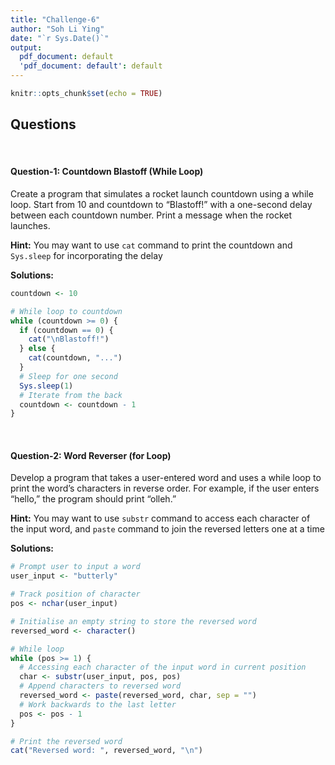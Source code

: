 ```yaml
---
title: "Challenge-6"
author: "Soh Li Ying"
date: "`r Sys.Date()`"
output:
  pdf_document: default
  'pdf_document: default': default
---
```


```r
knitr::opts_chunk$set(echo = TRUE)
```

## Questions
<br>

#### Question-1: Countdown Blastoff (While Loop)

Create a program that simulates a rocket launch countdown using a while loop. Start from 10 and countdown to "Blastoff!" with a one-second delay between each countdown number. Print a message when the rocket launches.

**Hint:** You may want to use `cat` command to print the countdown and `Sys.sleep` for incorporating the delay

**Solutions:**

```r
countdown <- 10

# While loop to countdown
while (countdown >= 0) {
  if (countdown == 0) {
    cat("\nBlastoff!")
  } else {
    cat(countdown, "...")
  }
  # Sleep for one second
  Sys.sleep(1)
  # Iterate from the back 
  countdown <- countdown - 1
}

```
<br>

#### Question-2: Word Reverser (for Loop)

Develop a program that takes a user-entered word and uses a while loop to print the word's characters in reverse order. For example, if the user enters "hello," the program should print "olleh."

**Hint:** You may want to use `substr` command to access each character of the input word, and `paste` command to join the reversed letters one at a time

**Solutions:**

```r
# Prompt user to input a word
user_input <- "butterly"

# Track position of character
pos <- nchar(user_input)

# Initialise an empty string to store the reversed word
reversed_word <- character()

# While loop
while (pos >= 1) {
  # Accessing each character of the input word in current position
  char <- substr(user_input, pos, pos)
  # Append characters to reversed word
  reversed_word <- paste(reversed_word, char, sep = "")
  # Work backwards to the last letter
  pos <- pos - 1
}

# Print the reversed word
cat("Reversed word: ", reversed_word, "\n")

```
<br>

